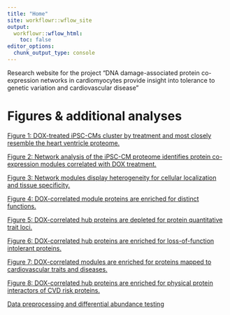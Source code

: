 ```yaml
---
title: "Home"
site: workflowr::wflow_site
output:
  workflowr::wflow_html:
    toc: false
editor_options:
  chunk_output_type: console
---
```


Research website for the project "DNA damage-associated protein co-expression networks in cardiomyocytes provide insight into tolerance to genetic variation and cardiovascular disease" 


# Figures & additional analyses
[Figure 1: DOX-treated iPSC-CMs cluster by treatment and most closely resemble the heart ventricle proteome. ](https://omar-johnson.github.io/DOX_24_Github/Johnson_DOX_24_1.html)


[Figure 2: Network analysis of the iPSC-CM proteome identifies protein co-expression modules correlated with DOX treatment. ](https://omar-johnson.github.io/DOX_24_Github/Johnson_DOX_24_2.html)


[Figure 3: Network modules display heterogeneity for cellular localization and tissue specificity. ](https://omar-johnson.github.io/DOX_24_Github/Johnson_DOX_24_3.html)


[Figure 4: DOX-correlated module proteins are enriched for distinct functions.](https://omar-johnson.github.io/DOX_24_Github/Johnson_DOX_24_4.html)


[Figure 5: DOX-correlated hub proteins are depleted for protein quantitative trait loci.](https://omar-johnson.github.io/DOX_24_Github/Johnson_DOX_24_5.html)


[Figure 6: DOX-correlated hub proteins are enriched for loss-of-function intolerant proteins.](https://omar-johnson.github.io/DOX_24_Github/Johnson_DOX_24_6.html)


[Figure 7: DOX-correlated modules are enriched for proteins mapped to cardiovascular traits and diseases. ](https://omar-johnson.github.io/DOX_24_Github/Johnson_DOX_24_7.html)


[Figure 8: DOX-correlated hub proteins are enriched for physical protein interactors of CVD risk proteins. ](https://omar-johnson.github.io/DOX_24_Github/Johnson_DOX_24_8.html)


[Data preprocessing and differential abundance testing  ](https://omar-johnson.github.io/DOX_24_Github/analysis/Johnson_DOX_24_RUV_Limma.html)

